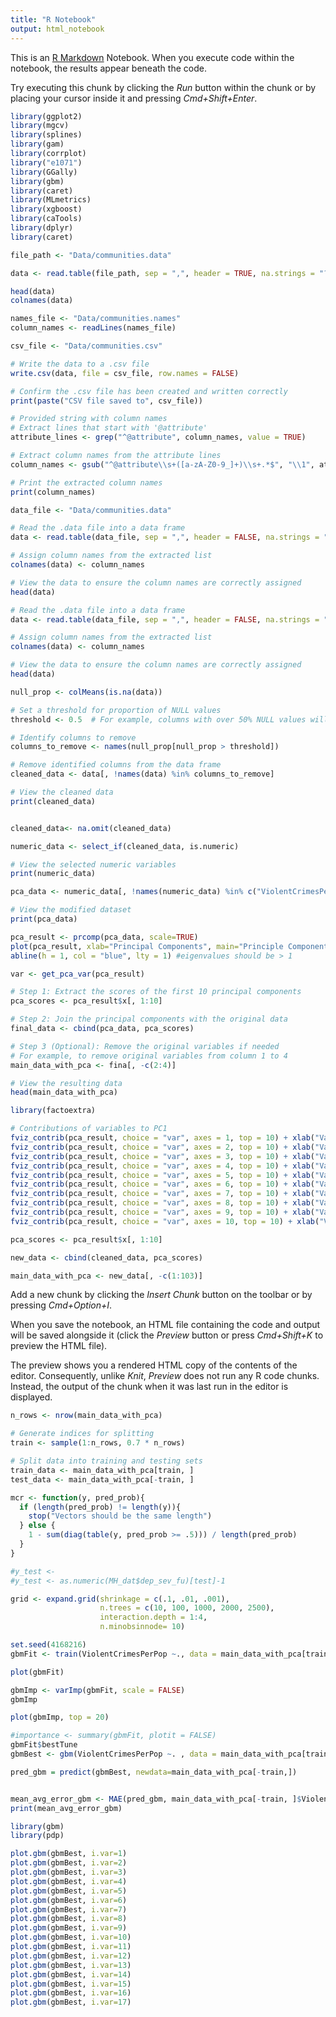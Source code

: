 ```yaml
---
title: "R Notebook"
output: html_notebook
---
```


This is an [R Markdown](http://rmarkdown.rstudio.com) Notebook. When you execute code within the notebook, the results appear beneath the code. 

Try executing this chunk by clicking the *Run* button within the chunk or by placing your cursor inside it and pressing *Cmd+Shift+Enter*. 

```r
library(ggplot2)
library(mgcv)
library(splines)
library(gam)
library(corrplot)
library("e1071")
library(GGally)
library(gbm)
library(caret)
library(MLmetrics)
library(xgboost)
library(caTools)
library(dplyr)
library(caret)

file_path <- "Data/communities.data"

data <- read.table(file_path, sep = ",", header = TRUE, na.strings = "?")

head(data)
colnames(data)

```
```r
names_file <- "Data/communities.names"
column_names <- readLines(names_file)

csv_file <- "Data/communities.csv"

# Write the data to a .csv file
write.csv(data, file = csv_file, row.names = FALSE)

# Confirm the .csv file has been created and written correctly
print(paste("CSV file saved to", csv_file))
```

```r
# Provided string with column names
# Extract lines that start with '@attribute'
attribute_lines <- grep("^@attribute", column_names, value = TRUE)

# Extract column names from the attribute lines
column_names <- gsub("^@attribute\\s+([a-zA-Z0-9_]+)\\s+.*$", "\\1", attribute_lines)

# Print the extracted column names
print(column_names)

```

```r
data_file <- "Data/communities.data"

# Read the .data file into a data frame
data <- read.table(data_file, sep = ",", header = FALSE, na.strings = "?")

# Assign column names from the extracted list
colnames(data) <- column_names

# View the data to ensure the column names are correctly assigned
head(data)

# Read the .data file into a data frame
data <- read.table(data_file, sep = ",", header = FALSE, na.strings = "?")

# Assign column names from the extracted list
colnames(data) <- column_names

# View the data to ensure the column names are correctly assigned
head(data)
```
```r
null_prop <- colMeans(is.na(data))

# Set a threshold for proportion of NULL values
threshold <- 0.5  # For example, columns with over 50% NULL values will be removed

# Identify columns to remove
columns_to_remove <- names(null_prop[null_prop > threshold])

# Remove identified columns from the data frame
cleaned_data <- data[, !names(data) %in% columns_to_remove]

# View the cleaned data
print(cleaned_data)


cleaned_data<- na.omit(cleaned_data)

numeric_data <- select_if(cleaned_data, is.numeric)

# View the selected numeric variables
print(numeric_data)

pca_data <- numeric_data[, !names(numeric_data) %in% c("ViolentCrimesPerPop")]

# View the modified dataset
print(pca_data)
```


```r
pca_result <- prcomp(pca_data, scale=TRUE)
plot(pca_result, xlab="Principal Components", main="Principle Component Analysis" )
abline(h = 1, col = "blue", lty = 1) #eigenvalues should be > 1 

var <- get_pca_var(pca_result)

```

```r
# Step 1: Extract the scores of the first 10 principal components
pca_scores <- pca_result$x[, 1:10]

# Step 2: Join the principal components with the original data
final_data <- cbind(pca_data, pca_scores)

# Step 3 (Optional): Remove the original variables if needed
# For example, to remove original variables from column 1 to 4
main_data_with_pca <- fina[, -c(2:4)]

# View the resulting data
head(main_data_with_pca)

```


```r
library(factoextra)
```


```r
# Contributions of variables to PC1
fviz_contrib(pca_result, choice = "var", axes = 1, top = 10) + xlab("Variables from V1 onwards (truncated)") + theme(axis.title.x = element_text(size = 14),axis.title.y = element_text(size = 14))
fviz_contrib(pca_result, choice = "var", axes = 2, top = 10) + xlab("Variables from V1 onwards (truncated)") + theme(axis.title.x = element_text(size = 14), axis.title.y = element_text(size = 14))
fviz_contrib(pca_result, choice = "var", axes = 3, top = 10) + xlab("Variables from V1 onwards (truncated)") + theme(axis.title.x = element_text(size = 14), axis.title.y = element_text(size = 14))
fviz_contrib(pca_result, choice = "var", axes = 4, top = 10) + xlab("Variables from V1 onwards (truncated)") + theme(axis.title.x = element_text(size = 14),axis.title.y = element_text(size = 14))
fviz_contrib(pca_result, choice = "var", axes = 5, top = 10) + xlab("Variables from V1 onwards (truncated)") + theme(axis.title.x = element_text(size = 14),axis.title.y = element_text(size = 14))
fviz_contrib(pca_result, choice = "var", axes = 6, top = 10) + xlab("Variables from V1 onwards (truncated)") + theme(axis.title.x = element_text(size = 14),axis.title.y = element_text(size = 14))
fviz_contrib(pca_result, choice = "var", axes = 7, top = 10) + xlab("Variables from V1 onwards (truncated)") + theme(axis.title.x = element_text(size = 14), axis.title.y = element_text(size = 14))
fviz_contrib(pca_result, choice = "var", axes = 8, top = 10) + xlab("Variables from V1 onwards (truncated)") + theme(axis.title.x = element_text(size = 14), axis.title.y = element_text(size = 14))
fviz_contrib(pca_result, choice = "var", axes = 9, top = 10) + xlab("Variables from V1 onwards (truncated)") + theme(axis.title.x = element_text(size = 14),axis.title.y = element_text(size = 14))
fviz_contrib(pca_result, choice = "var", axes = 10, top = 10) + xlab("Variables from V1 onwards (truncated)") + theme(axis.title.x = element_text(size = 14),axis.title.y = element_text(size = 14))
```


```r

pca_scores <- pca_result$x[, 1:10]

new_data <- cbind(cleaned_data, pca_scores)

main_data_with_pca <- new_data[, -c(1:103)]
```

Add a new chunk by clicking the *Insert Chunk* button on the toolbar or by pressing *Cmd+Option+I*.

When you save the notebook, an HTML file containing the code and output will be saved alongside it (click the *Preview* button or press *Cmd+Shift+K* to preview the HTML file). 

The preview shows you a rendered HTML copy of the contents of the editor. Consequently, unlike *Knit*, *Preview* does not run any R code chunks. Instead, the output of the chunk when it was last run in the editor is displayed.




```r

n_rows <- nrow(main_data_with_pca)

# Generate indices for splitting
train <- sample(1:n_rows, 0.7 * n_rows)

# Split data into training and testing sets
train_data <- main_data_with_pca[train, ]
test_data <- main_data_with_pca[-train, ]
```


```r
mcr <- function(y, pred_prob){
  if (length(pred_prob) != length(y)){
    stop("Vectors should be the same length")
  } else {
    1 - sum(diag(table(y, pred_prob >= .5))) / length(pred_prob)
  }
}

#y_test <- 
#y_test <- as.numeric(MH_dat$dep_sev_fu)[test]-1
```

```r
grid <- expand.grid(shrinkage = c(.1, .01, .001),
                    n.trees = c(10, 100, 1000, 2000, 2500), 
                    interaction.depth = 1:4,
                    n.minobsinnode= 10)
```

```r
set.seed(4168216)
gbmFit <- train(ViolentCrimesPerPop ~., data = main_data_with_pca[train, ], tuneGrid = grid, distribution="gaussian", method="gbm", trControl = trainControl(number=10L, verboseIter = TRUE)  )
```
```r
plot(gbmFit)
```

```r
gbmImp <- varImp(gbmFit, scale = FALSE)
gbmImp
```
```r
plot(gbmImp, top = 20)
```

```r
#importance <- summary(gbmFit, plotit = FALSE)
gbmFit$bestTune
gbmBest <- gbm(ViolentCrimesPerPop ~. , data = main_data_with_pca[train,], distribution="gaussian", n.trees= 1000, interaction.depth = 4, shrinkage = 0.01)
```

```r
pred_gbm = predict(gbmBest, newdata=main_data_with_pca[-train,]) 


mean_avg_error_gbm <- MAE(pred_gbm, main_data_with_pca[-train, ]$ViolentCrimesPerPop)
print(mean_avg_error_gbm)

```

```r
library(gbm)
library(pdp)

plot.gbm(gbmBest, i.var=1)
plot.gbm(gbmBest, i.var=2)
plot.gbm(gbmBest, i.var=3)
plot.gbm(gbmBest, i.var=4)
plot.gbm(gbmBest, i.var=5)
plot.gbm(gbmBest, i.var=6)
plot.gbm(gbmBest, i.var=7)
plot.gbm(gbmBest, i.var=8)
plot.gbm(gbmBest, i.var=9)
plot.gbm(gbmBest, i.var=10)
plot.gbm(gbmBest, i.var=11)
plot.gbm(gbmBest, i.var=12)
plot.gbm(gbmBest, i.var=13)
plot.gbm(gbmBest, i.var=14)
plot.gbm(gbmBest, i.var=15)
plot.gbm(gbmBest, i.var=16)
plot.gbm(gbmBest, i.var=17)
```

